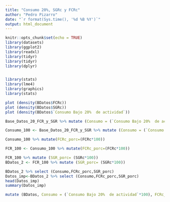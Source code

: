 ```yaml
---
title: "Consumo 20%, SGRc y FCRc"
author: "Pedro Pizarro"
date: "`r format(Sys.time(), '%d %B %Y')`"
output: html_document
---
```

```r
knitr::opts_chunk$set(echo = TRUE)
library(datasets)
library(ggplot2)
library(readxl)
library(tidyr)
library(tidyr)
library(dplyr)
```


```r
```


```r
library(stats)
library(lme4)
library(graphics)
library(stats)
```

```r
plot (density(BDatos$FCRc))
plot (density(BDatos$SGRc))
plot (density(BDatos$`Consumo Bajo 20%  de actividad`))
```

```r
Base_Datos_20_FCR_y_SGR %>% mutate (Consumo = (`Consumo Bajo 20%  de actividad`*100))
```
```r
Consumo_100 <- Base_Datos_20_FCR_y_SGR %>% mutate (Consumo = (`Consumo Bajo 20%  de actividad`*100))

```

```r
Consumo_100 %>% mutate(FCRc_porc=(FCRc*100))
```

```r
FCR_100 <- Consumo_100 %>% mutate(FCRc_porc=(FCRc*100))

```

```r
FCR_100 %>% mutate (SGR_porc= (SGRc*100))
BDatos_2 <- FCR_100 %>% mutate (SGR_porc= (SGRc*100))


```
```r
BDatos_2 %>% select (Consumo,FCRc_porc,SGR_porc)
Datos_imp<-BDatos_2 %>% select (Consumo,FCRc_porc,SGR_porc)
head(Datos_imp)
summary(Datos_imp)
```
```r
mutate (BDatos, Consumo = (`Consumo Bajo 20%  de actividad`*100), FCRc_porc=(FCRc*100), SGR_porc= (SGRc*100))
```



